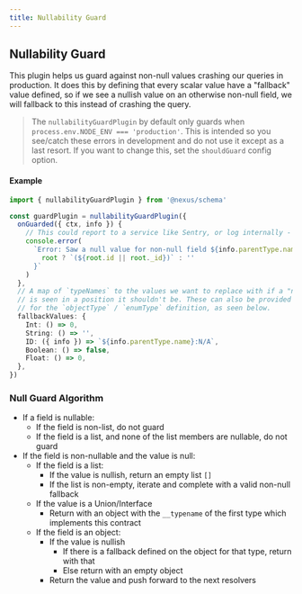 ```yaml
---
title: Nullability Guard
---
```


## Nullability Guard

This plugin helps us guard against non-null values crashing our queries in production. It does this by defining that every scalar value have a "fallback" value defined, so if we see a nullish value on an otherwise non-null field, we will fallback to this instead of crashing the query.

> The `nullabilityGuardPlugin` by default only guards when `process.env.NODE_ENV === 'production'`. This is intended so you see/catch these errors in development and do not use it except as a last resort. If you want to change this, set the `shouldGuard` config option.

#### Example

```ts
import { nullabilityGuardPlugin } from '@nexus/schema'

const guardPlugin = nullabilityGuardPlugin({
  onGuarded({ ctx, info }) {
    // This could report to a service like Sentry, or log internally - up to you!
    console.error(
      `Error: Saw a null value for non-null field ${info.parentType.name}.${info.fieldName} ${
        root ? `(${root.id || root._id})` : ''
      }`
    )
  },
  // A map of `typeNames` to the values we want to replace with if a "null" value
  // is seen in a position it shouldn't be. These can also be provided as a config property
  // for the `objectType` / `enumType` definition, as seen below.
  fallbackValues: {
    Int: () => 0,
    String: () => '',
    ID: ({ info }) => `${info.parentType.name}:N/A`,
    Boolean: () => false,
    Float: () => 0,
  },
})
```

### Null Guard Algorithm

- If a field is nullable:
  - If the field is non-list, do not guard
  - If the field is a list, and none of the list members are nullable, do not guard
- If the field is non-nullable and the value is null:
  - If the field is a list:
    - If the value is nullish, return an empty list `[]`
    - If the list is non-empty, iterate and complete with a valid non-null fallback
  - If the value is a Union/Interface
    - Return with an object with the `__typename` of the first type which implements this contract
  - If the field is an object:
    - If the value is nullish
      - If there is a fallback defined on the object for that type, return with that
      - Else return with an empty object
    - Return the value and push forward to the next resolvers
